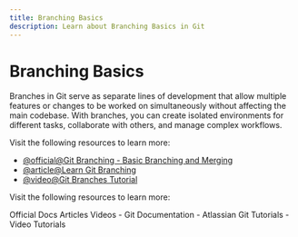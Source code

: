 ```yaml
---
title: Branching Basics
description: Learn about Branching Basics in Git
---
```


# Branching Basics

Branches in Git serve as separate lines of development that allow multiple features or changes to be worked on simultaneously without affecting the main codebase. With branches, you can create isolated environments for different tasks, collaborate with others, and manage complex workflows.

Visit the following resources to learn more:

- [@official@Git Branching - Basic Branching and Merging](https://git-scm.com/book/en/v2/Git-Branching-Basic-Branching-and-Merging)
- [@article@Learn Git Branching](https://learngitbranching.js.org/)
- [@video@Git Branches Tutorial](https://www.youtube.com/watch?v=e2IbNHi4uCI)

Visit the following resources to learn more:

<Tabs defaultValue="official">
<TabsList>
<TabsTrigger value="official">Official Docs</TabsTrigger>
<TabsTrigger value="article">Articles</TabsTrigger>
<TabsTrigger value="video">Videos</TabsTrigger>
</TabsList>

<TabsContent value="official">
- <Link href="https://git-scm.com/docs">Git Documentation</Link>
</TabsContent>
<TabsContent value="article">
- <Link href="https://www.atlassian.com/git/tutorials">Atlassian Git Tutorials</Link>
</TabsContent>
<TabsContent value="video">
- <Link href="https://www.youtube.com/results?search_query=git+branching-basics+tutorial">Video Tutorials</Link>
</TabsContent>
</Tabs>

<Outlet path="3-git-branching/basics/branching-basics" />
